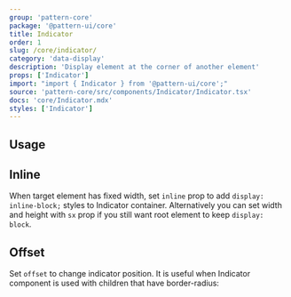 ```yaml
---
group: 'pattern-core'
package: '@pattern-ui/core'
title: Indicator
order: 1
slug: /core/indicator/
category: 'data-display'
description: 'Display element at the corner of another element'
props: ['Indicator']
import: "import { Indicator } from '@pattern-ui/core';"
source: 'pattern-core/src/components/Indicator/Indicator.tsx'
docs: 'core/Indicator.mdx'
styles: ['Indicator']
---
```



## Usage

<ControlDemo data={IndicatorDemos.control} />

## Inline

When target element has fixed width, set `inline` prop to add `display: inline-block;` styles to
Indicator container. Alternatively you can set width and height with `sx` prop if you still want root
element to keep `display: block`.

<Demo data={IndicatorDemos.inline} />

## Offset

Set `offset` to change indicator position. It is useful when Indicator component is
used with children that have border-radius:

<Demo data={IndicatorDemos.offset} />
